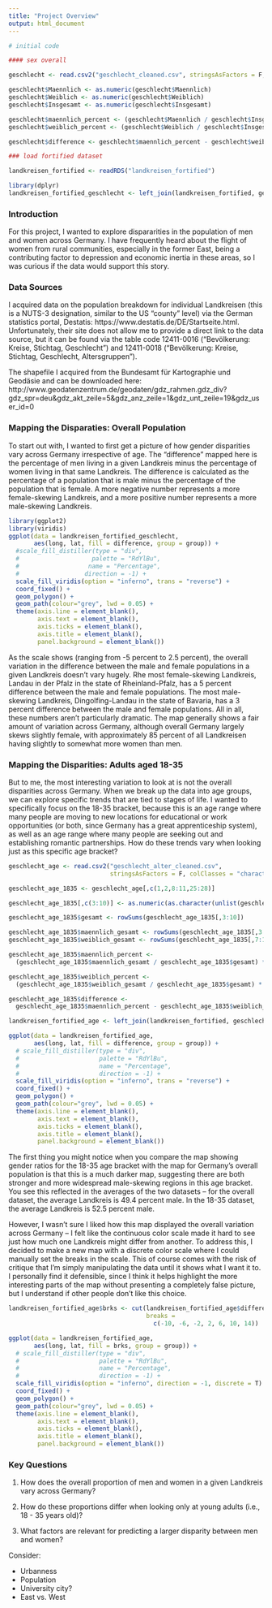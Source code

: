 ```yaml
---
title: "Project Overview"
output: html_document
---
```


```r

# initial code

#### sex overall

geschlecht <- read.csv2("geschlecht_cleaned.csv", stringsAsFactors = F, colClasses = "character")

geschlecht$Maennlich <- as.numeric(geschlecht$Maennlich)
geschlecht$Weiblich <- as.numeric(geschlecht$Weiblich)
geschlecht$Insgesamt <- as.numeric(geschlecht$Insgesamt)

geschlecht$maennlich_percent <- (geschlecht$Maennlich / geschlecht$Insgesamt) * 100
geschlecht$weiblich_percent <- (geschlecht$Weiblich / geschlecht$Insgesamt) * 100

geschlecht$difference <- geschlecht$maennlich_percent - geschlecht$weiblich_percent

### load fortified dataset

landkreisen_fortified <- readRDS("landkreisen_fortified")

library(dplyr)
landkreisen_fortified_geschlecht <- left_join(landkreisen_fortified, geschlecht, by = c("id" = "ID"))


```

### Introduction

For this project, I wanted to explore dispararities in the population of men and women across Germany. I have frequently heard about the flight of women from rural communities, especially in the former East, being a contributing factor to depression and economic inertia in these areas, so I was curious if the data would support this story.

### Data Sources

I acquired data on the population breakdown for individual Landkreisen (this is a NUTS-3 designation, similar to the US "county" level) via the German statistics portal, Destatis: https://www.destatis.de/DE/Startseite.html. Unfortunately, their site does not allow me to provide a direct link to the data source, but it can be found via the table code 12411-0016 ("Bevölkerung: Kreise, Stichtag, Geschlecht") and 12411-0018 ("Bevölkerung: Kreise, Stichtag, Geschlecht, Altersgruppen").

The shapefile I acquired from the Bundesamt für Kartographie und Geodäsie and can be downloaded here: http://www.geodatenzentrum.de/geodaten/gdz_rahmen.gdz_div?gdz_spr=deu&gdz_akt_zeile=5&gdz_anz_zeile=1&gdz_unt_zeile=19&gdz_user_id=0 

### Mapping the Disparaties: Overall Population 

To start out with, I wanted to first get a picture of how gender disparities vary across Germany irrespective of age. The "difference" mapped here is the percentage of men living in a given Landkreis minus the percentage of women living in that same Landkreis. The difference is calculated as the percentage of a population that is male minus the percentage of the population that is female. A more negative number represents a more female-skewing Landkreis, and a more positive number represents a more male-skewing Landkreis.

```r
library(ggplot2)
library(viridis)
ggplot(data = landkreisen_fortified_geschlecht,
       aes(long, lat, fill = difference, group = group)) +
  #scale_fill_distiller(type = "div",
  #                    palette = "RdYlBu",
  #                   name = "Percentage",
  #                  direction = -1) +
  scale_fill_viridis(option = "inferno", trans = "reverse") +
  coord_fixed() +
  geom_polygon() +
  geom_path(colour="grey", lwd = 0.05) +
  theme(axis.line = element_blank(),
        axis.text = element_blank(),
        axis.ticks = element_blank(),
        axis.title = element_blank(),
        panel.background = element_blank())

```

As the scale shows (ranging from -5 percent to 2.5 percent), the overall variation in the difference between the male and female populations in a given Landkreis doesn't vary hugely. Rhe most female-skewing Landkreis, Landau in der Pfalz in the state of Rheinland-Pfalz, has a 5 percent difference between the male and female populations. The most male-skewing Landkreis, Dingolfing-Landau in the state of Bavaria, has a 3 percent difference between the male and female populations. All in all, these numbers aren't particularly dramatic. The map generally shows a fair amount of variation across Germany, although overall Germany largely skews slightly female, with approximately 85 percent of all Landkreisen having slightly to somewhat more women than men. 


### Mapping the Disparities: Adults aged 18-35

<!-- https://www.zeit.de/2016/37/landflucht-europa-provinz-vernachlaessigung -->
<!-- https://www.zeit.de/2017/17/ostdeutschland-abwanderung-frauen-bedrohung -->
<!-- https://www.zdf.de/dokumentation/37-grad/37-sag-mir-wo-die-frauen-sind-100.html-->
<!-- https://www.zdf.de/dokumentation/37-grad/37-sag-mir-wo-die-frauen-sind-100.html-->

But to me, the most interesting variation to look at is not the overall disparities across Germany. When we break up the data into age groups, we can explore specific trends that are tied to stages of life. I wanted to specifically focus on the 18-35 bracket, because this is an age range where many people are moving to new locations for educational or work opportunities (or both, since Germany has a great apprenticeship system), as well as an age range where many people are seeking out and establishing romantic partnerships. How do these trends vary when looking just as this specific age bracket?

```r
geschlecht_age <- read.csv2("geschlecht_alter_cleaned.csv", 
                            stringsAsFactors = F, colClasses = "character")

geschlecht_age_1835 <- geschlecht_age[,c(1,2,8:11,25:28)]

geschlecht_age_1835[,c(3:10)] <- as.numeric(as.character(unlist(geschlecht_age_1835[,c(3:10)])))

geschlecht_age_1835$gesamt <- rowSums(geschlecht_age_1835[,3:10])

geschlecht_age_1835$maennlich_gesamt <- rowSums(geschlecht_age_1835[,3:6])
geschlecht_age_1835$weiblich_gesamt <- rowSums(geschlecht_age_1835[,7:10])

geschlecht_age_1835$maennlich_percent <- 
  (geschlecht_age_1835$maennlich_gesamt / geschlecht_age_1835$gesamt) * 100

geschlecht_age_1835$weiblich_percent <- 
  (geschlecht_age_1835$weiblich_gesamt / geschlecht_age_1835$gesamt) * 100

geschlecht_age_1835$difference <- 
  geschlecht_age_1835$maennlich_percent - geschlecht_age_1835$weiblich_percent

landkreisen_fortified_age <- left_join(landkreisen_fortified, geschlecht_age_1835, by = c("id" = "ID"))

ggplot(data = landkreisen_fortified_age,
       aes(long, lat, fill = difference, group = group)) +
  # scale_fill_distiller(type = "div",
  #                      palette = "RdYlBu",
  #                      name = "Percentage",
  #                      direction = -1) +
  scale_fill_viridis(option = "inferno", trans = "reverse") +
  coord_fixed() +
  geom_polygon() +
  geom_path(colour="grey", lwd = 0.05) +
  theme(axis.line = element_blank(),
        axis.text = element_blank(),
        axis.ticks = element_blank(),
        axis.title = element_blank(),
        panel.background = element_blank())

```

The first thing you might notice when you compare the map showing gender ratios for the 18-35 age bracket with the map for Germany's overall population is that this is a much darker map, suggesting there are both stronger and more widespread male-skewing regions in this age bracket. You see this reflected in the averages of the two datasets -- for the overall dataset, the average Landkreis is 49.4 percent male. In the 18-35 dataset, the average Landkreis is 52.5 percent male. 

However, I wasn't sure I liked how this map displayed the overall variation across Germany -- I felt like the continuous color scale made it hard to see just how much one Landkreis might differ from another. To address this, I decided to make a new map with a discrete color scale where I could manually set the breaks in the scale. This of course comes with the risk of critique that I'm simply manipulating the data until it shows what I want it to. I personally find it defensible, since I think it helps highlight the more interesting parts of the map without presenting a completely false picture, but I understand if other people don't like this choice. 

```r
landkreisen_fortified_age$brks <- cut(landkreisen_fortified_age$difference, 
                                      breaks = 
                                        c(-10, -6, -2, 2, 6, 10, 14))

ggplot(data = landkreisen_fortified_age,
       aes(long, lat, fill = brks, group = group)) +
  # scale_fill_distiller(type = "div",
  #                      palette = "RdYlBu",
  #                      name = "Percentage",
  #                      direction = -1) +
  scale_fill_viridis(option = "inferno", direction = -1, discrete = T) +
  coord_fixed() +
  geom_polygon() +
  geom_path(colour="grey", lwd = 0.05) +
  theme(axis.line = element_blank(),
        axis.text = element_blank(),
        axis.ticks = element_blank(),
        axis.title = element_blank(),
        panel.background = element_blank())

```

### Key Questions

1) How does the overall proportion of men and women in a given Landkreis vary across Germany?

2) How do these proportions differ when looking only at young adults (i.e., 18 - 35 years old)?

3) What factors are relevant for predicting a larger disparity between men and women?

Consider:

* Urbanness
* Population
* University city?
* East vs. West